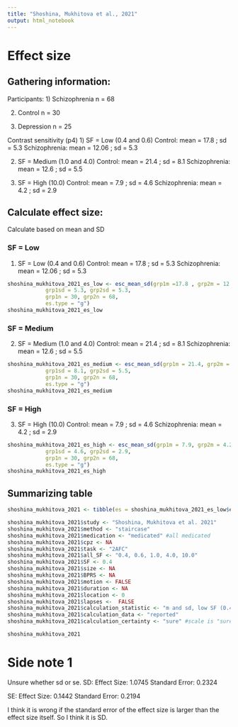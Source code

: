 ```yaml
---
title: "Shoshina, Mukhitova et al., 2021"
output: html_notebook
---
```


# Effect size

## Gathering information:

Participants:
1) Schizophrenia n = 68

2) Control n = 30

3) Depression n = 25


Contrast sensitivity (p4)
1) SF = Low (0.4 and 0.6)
Control: mean = 17.8 ; sd = 5.3
Schizophrenia: mean = 12.06 ; sd = 5.3

2)  SF = Medium (1.0 and 4.0)
Control: mean = 21.4 ; sd = 8.1
Schizophrenia: mean = 12.6 ; sd = 5.5

3)  SF = High (10.0)
Control: mean = 7.9 ; sd = 4.6
Schizophrenia: mean = 4.2 ; sd = 2.9


## Calculate effect size:
Calculate based on mean and SD

### SF = Low
1) SF = Low (0.4 and 0.6)
Control: mean = 17.8 ; sd = 5.3
Schizophrenia: mean = 12.06 ; sd = 5.3
```r
shoshina_mukhitova_2021_es_low <- esc_mean_sd(grp1m =17.8 , grp2m = 12.06, 
            grp1sd = 5.3, grp2sd = 5.3, 
            grp1n = 30, grp2n = 68, 
            es.type = "g")
shoshina_mukhitova_2021_es_low
```


### SF = Medium
2)  SF = Medium (1.0 and 4.0)
Control: mean = 21.4 ; sd = 8.1
Schizophrenia: mean = 12.6 ; sd = 5.5
```r
shoshina_mukhitova_2021_es_medium <- esc_mean_sd(grp1m = 21.4, grp2m = 12.6,
            grp1sd = 8.1, grp2sd = 5.5, 
            grp1n = 30, grp2n = 68, 
            es.type = "g")
shoshina_mukhitova_2021_es_medium
```


### SF = High
3)  SF = High (10.0)
Control: mean = 7.9 ; sd = 4.6
Schizophrenia: mean = 4.2 ; sd = 2.9
```r
shoshina_mukhitova_2021_es_high <- esc_mean_sd(grp1m = 7.9, grp2m = 4.2, 
            grp1sd = 4.6, grp2sd = 2.9, 
            grp1n = 30, grp2n = 68, 
            es.type = "g")
shoshina_mukhitova_2021_es_high
```

## Summarizing table
```r
shoshina_mukhitova_2021 <- tibble(es = shoshina_mukhitova_2021_es_low$es, se = shoshina_mukhitova_2021_es_low$se ) 

shoshina_mukhitova_2021$study <- "Shoshina, Mukhitova et al. 2021"
shoshina_mukhitova_2021$method <- "staircase"
shoshina_mukhitova_2021$medication <- "medicated" #all medicated
shoshina_mukhitova_2021$cpz <- NA
shoshina_mukhitova_2021$task <- "2AFC"
shoshina_mukhitova_2021$all_SF <- "0.4, 0.6, 1.0, 4.0, 10.0" 
shoshina_mukhitova_2021$SF <- 0.4
shoshina_mukhitova_2021$size <- NA
shoshina_mukhitova_2021$BPRS <- NA
shoshina_mukhitova_2021$motion <- FALSE 
shoshina_mukhitova_2021$duration <- NA
shoshina_mukhitova_2021$location <- 0
shoshina_mukhitova_2021$lapses <-  FALSE
shoshina_mukhitova_2021$calculation_statistic <- "m and sd, low SF (0.4 and 0.6)"  
shoshina_mukhitova_2021$calculation_data <- "reported" 
shoshina_mukhitova_2021$calculation_certainty <- "sure" #scale is "sure", "unsure", "very unsure"

shoshina_mukhitova_2021
```


# Side note 1
Unsure whether sd or se.
SD: Effect Size:   1.0745
 Standard Error:   0.2324
 
SE: Effect Size:   0.1442
 Standard Error:   0.2194 
 
I think it is wrong if the standard error of the effect size is larger than the effect size itself. So I think it is SD.
